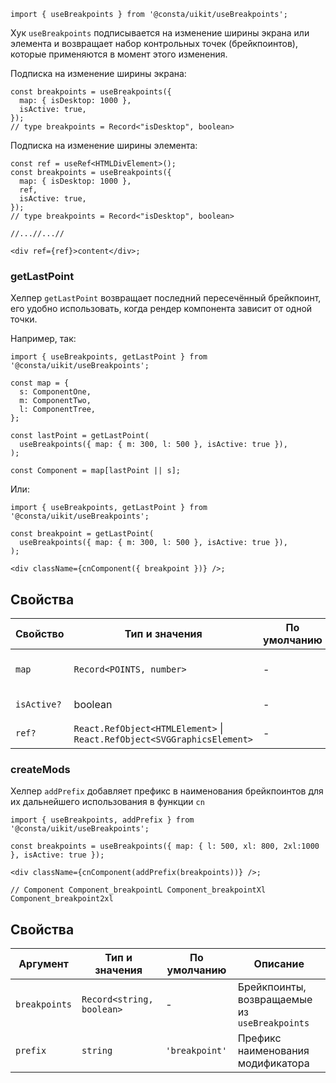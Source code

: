 ```tsx
import { useBreakpoints } from '@consta/uikit/useBreakpoints';
```

Хук `useBreakpoints` подписывается на изменение ширины экрана или элемента и возвращает набор контрольных точек (брейкпоинтов), которые применяются в момент этого изменения.

Подписка на изменение ширины экрана:

```tsx
const breakpoints = useBreakpoints({
  map: { isDesktop: 1000 },
  isActive: true,
});
// type breakpoints = Record<"isDesktop", boolean>
```

Подписка на изменение ширины элемента:

```tsx
const ref = useRef<HTMLDivElement>();
const breakpoints = useBreakpoints({
  map: { isDesktop: 1000 },
  ref,
  isActive: true,
});
// type breakpoints = Record<"isDesktop", boolean>

//...//...//

<div ref={ref}>content</div>;
```

### getLastPoint

Хелпер `getLastPoint` возвращает последний пересечённый брейкпоинт,
его удобно использовать, когда рендер компонента зависит от одной точки.

Например, так:

```tsx
import { useBreakpoints, getLastPoint } from '@consta/uikit/useBreakpoints';

const map = {
  s: ComponentOne,
  m: ComponentTwo,
  l: ComponentTree,
};

const lastPoint = getLastPoint(
  useBreakpoints({ map: { m: 300, l: 500 }, isActive: true }),
);

const Component = map[lastPoint || s];
```

Или:

```tsx
import { useBreakpoints, getLastPoint } from '@consta/uikit/useBreakpoints';

const breakpoint = getLastPoint(
  useBreakpoints({ map: { m: 300, l: 500 }, isActive: true }),
);

<div className={cnComponent({ breakpoint })} />;
```

## Свойства

| Свойство    | Тип и значения                                                               | По умолчанию | Описание                |
| ----------- | ---------------------------------------------------------------------------- | ------------ | ----------------------- |
| `map`       | `Record<POINTS, number>`                                                     | -            | Набор контрольных точек |
| `isActive?` | boolean                                                                      | -            | Активность хука         |
| `ref?`      | `React.RefObject<HTMLElement>` &#124; `React.RefObject<SVGGraphicsElement> ` | -            | Ссылка на элемент       |

### createMods

Хелпер `addPrefix` добавляет префикс в наименования брейкпоинтов для их дальнейшего использования в функции `cn`

```tsx
import { useBreakpoints, addPrefix } from '@consta/uikit/useBreakpoints';

const breakpoints = useBreakpoints({ map: { l: 500, xl: 800, 2xl:1000 }, isActive: true });

<div className={cnComponent(addPrefix(breakpoints))} />;

// Component Component_breakpointL Component_breakpointXl Component_breakpoint2xl

```

## Свойства

| Аргумент      | Тип и значения            | По умолчанию   | Описание                                      |
| ------------- | ------------------------- | -------------- | --------------------------------------------- |
| `breakpoints` | `Record<string, boolean>` | -              | Брейкпоинты, возвращаемые из `useBreakpoints` |
| `prefix`      | `string`                  | `'breakpoint'` | Префикс наименования модификатора             |

